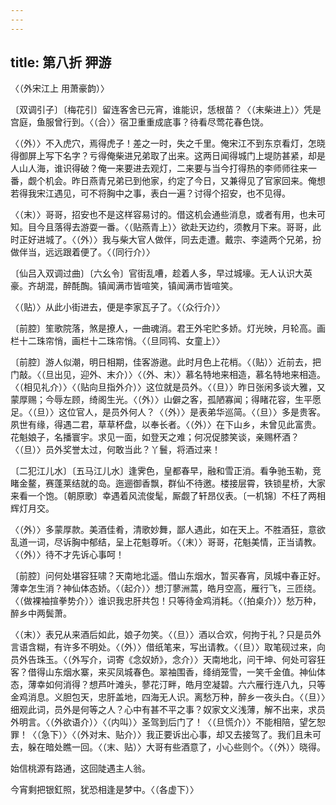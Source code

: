 ```yaml
---
---
---
```

title: 第八折 狎游
---



〈（外宋江上 用萧豪韵）〉

〔双调引子〕〔梅花引〕留连客舍已元宵，谁能识，恁根苗？〈（末柴进上）〉凭是宫庭，鱼服曾行到。〈（合）〉宿卫重重成底事？待看尽莺花春色饶。

〈（外）〉不入虎穴，焉得虎子！差之一时，失之千里。俺宋江不到东京看灯，怎晓得御屏上写下名字？亏得俺柴进兄弟取了出来。这两日闻得城门上堤防甚紧，却是人山人海，谁识得破？俺一来要进去观灯，二来要与当今打得热的李师师往来一番，觑个机会。昨日燕青兄弟已到他家，约定了今日，又兼得见了官家回来。俺想若得我宋江遇见，可不将胸中之事，表白一遍？讨得个招安，也不见得。

〈（末）〉哥哥，招安也不是这样容易讨的。借这机会通些消息，或者有用，也未可知。目今且落得去游耍一番。〈（贴燕青上）〉欲赴天边约，须教月下来。哥哥，此时正好进城了。〈（外）〉我与柴大官人做伴，同去走遭。戴宗、李逵两个兄弟，扮做伴当，远远跟着便了。〈（同行介）〉

〔仙吕入双调过曲〕〔六幺令〕官街乱嘈，趁着人多，早过城壕。无人认识大英豪。齐胡混，醉酕醄。镇闻满市皆喧笑，镇闻满市皆喧笑。

〈（贴）〉从此小街进去，便是李家瓦子了。〈（众行介）〉

〔前腔〕笙歌院落，煞是撩人，一曲魂消。君王外宅贮多娇。灯光映，月轮高。画栏十二珠帘悄，画栏十二珠帘悄。〈（旦同鸨、女童上）〉

〔前腔〕游人似潮，明日相期，佳客游遨。此时月色上花梢。〈（贴）〉近前去，把门敲。〈（旦出见，迎外、末介）〉〈（外、末）〉慕名特地来相造，慕名特地来相造。〈（相见礼介）〉〈（贴向旦指外介）〉这位就是员外。〈（旦）〉昨日张闲多谈大雅，又蒙厚赐；今辱左顾，绮阁生光。〈（外）〉山僻之客，孤陋寡闻；得睹花容，生平愿足。〈（旦）〉这位官人，是员外何人？〈（外）〉是表弟华巡简。〈（旦）〉多是贵客。夙世有缘，得遇二君，草草杯盘，以奉长者。〈（外）〉在下山乡，未曾见此富贵。花魁娘子，名播寰宇。求见一面，如登天之难；何况促膝笑谈，亲赐杯酒？〈（旦）〉员外奖誉太过，何敢当此？丫鬟，将酒过来！

〔二犯江儿水〕〔五马江儿水〕逢霁色，皇都春早，融和雪正消。看争驰玉勒，竞睹金鳌，赛蓬莱结就的岛。迤逦御香飘，群仙不待邀。楼接层霄，铁锁星桥，大家来看一个饱。〔朝原歌〕幸遇着风流俊髦，厮觑了轩昂仪表。〔一机锦〕不枉了两相辉灯月交。

〈（外）〉多蒙厚款。美酒佳肴，清歌妙舞，鄙人遇此，如在天上。不胜酒狂，意欲乱道一词，尽诉胸中郁结，呈上花魁尊听。〈（末）〉哥哥，花魁美情，正当请教。〈（外）〉待不才先诉心事呵！

〔前腔〕问何处堪容狂啸？天南地北遥。借山东烟水，暂买春宵，凤城中春正好。薄幸怎生消？神仙体态娇。〈（起介）〉想汀蓼洲蒿，皓月空高，雁行飞，三匝绕。〈（做裸袖揎拳势介）〉谁识我忠肝共包！只等待金鸡消耗。〈（拍桌介）〉愁万种，醉乡中两鬓萧。

〈（末）〉表兄从来酒后如此，娘子勿笑。〈（旦）〉酒以合欢，何拘于礼？只是员外言语含糊，有许多不明处。〈（外）〉借纸笔来，写出请教。〈（旦）〉取笔砚过来，向员外告珠玉。〈（外写介，词寄《念奴娇》，念介）〉天南地北，问干坤、何处可容狂客？借得山东烟水寨，来买凤城春色。翠袖围香，绛绡笼雪，一笑千金值。神仙体态，薄幸如何消得？想芦叶滩头，蓼花汀畔，皓月空凝碧。六六雁行连八九，只等金鸡消息。义胆包天，忠肝盖地，四海无人识。离愁万种，醉乡一夜头白。〈（旦）〉细观此词，员外是何等之人？心中有甚不平之事？奴家文义浅薄，解不出来，求员外明言。〈（外欲语介）〉〈（内叫）〉圣驾到后门了！〈（旦慌介）〉不能相陪，望乞恕罪！〈（急下）〉〈（外对末、贴介）〉我正要诉出心事，却又去接驾了。我们且未可去，躲在暗处瞧一回。〈（末、贴）〉大哥有些酒意了，小心些则个。〈（外）〉晓得。

始信桃源有路通，这回陡遇主人翁。

今宵剩把银釭照，犹恐相逢是梦中。〈（各虚下）〉